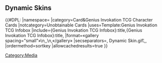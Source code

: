 {{CustomTabs
|tab1=Overview
|tab2=Gallery
}}

==Dynamic Skins==
{{#DPL:
|namespace=
|category=Card&Genius Invokation TCG Character Cards
|notcategory=Unobtainable Cards
|uses=Template:Genius Invokation TCG Infobox
|include={Genius Invokation TCG Infobox}:title,{Genius Invokation TCG Infobox}:title,
|format=«gallery spacing="small"»\n,,\n,«/gallery»
|secseparators=, Dynamic Skin.gif¦[[%PAGE%|,,]]
|ordermethod=sortkey
|allowcachedresults=true
}}

[[Category:Media]]